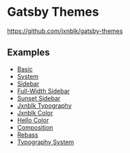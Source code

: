 
# Gatsby Themes

https://github.com/jxnblk/gatsby-themes

## Examples

- [Basic](/examples/basic)
- [System](/examples/system)
- [Sidebar](/examples/sidebar)
- [Full-Width Sidebar](/examples/fullwidth-sidebar)
- [Sunset Sidebar](/examples/sunset)
- [Jxnblk Typography](/examples/jxnblk-typography)
- [Jxnblk Color](/examples/jxnblk-color)
- [Hello Color](/examples/hello-color)
- [Composition](/examples/composition)
- [Rebass](/examples/rebass)
- [Typography System](/examples/typography-system)
